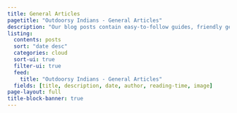 ```yaml
---
title: General Articles
pagetitle: "Outdoorsy Indians - General Articles"
description: "Our blog posts contain easy-to-follow guides, friendly gear reviews, and inspiring tales from everyday adventurers on hiking, camping, kayaking, and more."
listing:
  contents: posts
  sort: "date desc"
  categories: cloud
  sort-ui: true
  filter-ui: true
  feed:
    title: "Outdoorsy Indians - General Articles"
  fields: [title, description, date, author, reading-time, image]
page-layout: full
title-block-banner: true
---
```

